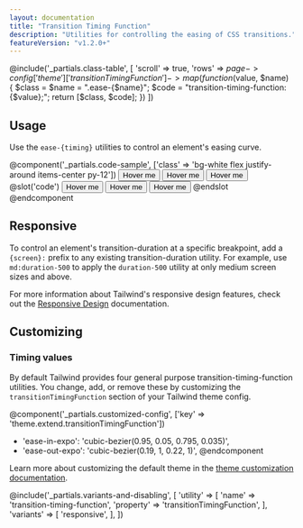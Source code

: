 ```yaml
---
layout: documentation
title: "Transition Timing Function"
description: "Utilities for controlling the easing of CSS transitions."
featureVersion: "v1.2.0+"
---
```


@include('_partials.class-table', [
  'scroll' => true,
  'rows' => $page->config['theme']['transitionTimingFunction']->map(function ($value, $name) {
    $class = $name = ".ease-{$name}";
    $code = "transition-timing-function: {$value};";
    return [$class, $code];
  })
])

## Usage

Use the `ease-{timing}` utilities to control an element's easing curve.

@component('_partials.code-sample', ['class' => 'bg-white flex justify-around items-center py-12'])
<button className="transition duration-700 ease-in transform hover:scale-125 bg-blue-500 text-white font-bold py-2 px-4 rounded">
  Hover me
</button>
<button className="transition duration-700 ease-out transform hover:scale-125 bg-blue-500 text-white font-bold py-2 px-4 rounded">
  Hover me
</button>
<button className="transition duration-700 ease-in-out transform hover:scale-125 bg-blue-500 text-white font-bold py-2 px-4 rounded">
  Hover me
</button>
@slot('code')
<button className="transition ease-in duration-700 ...">Hover me</button>
<button className="transition ease-out duration-700 ...">Hover me</button>
<button className="transition ease-in-out duration-700 ...">Hover me</button>
@endslot
@endcomponent

## Responsive

To control an element's transition-duration at a specific breakpoint, add a `{screen}:` prefix to any existing transition-duration utility. For example, use `md:duration-500` to apply the `duration-500` utility at only medium screen sizes and above.

For more information about Tailwind's responsive design features, check out the [Responsive Design](/docs/responsive-design) documentation.

## Customizing

### Timing values

By default Tailwind provides four general purpose transition-timing-function utilities. You change, add, or remove these by customizing the `transitionTimingFunction` section of your Tailwind theme config.

@component('_partials.customized-config', ['key' => 'theme.extend.transitionTimingFunction'])
+ 'ease-in-expo': 'cubic-bezier(0.95, 0.05, 0.795, 0.035)',
+ 'ease-out-expo': 'cubic-bezier(0.19, 1, 0.22, 1)',
@endcomponent

Learn more about customizing the default theme in the [theme customization documentation](/docs/theme#customizing-the-default-theme).

@include('_partials.variants-and-disabling', [
    'utility' => [
        'name' => 'transition-timing-function',
        'property' => 'transitionTimingFunction',
    ],
    'variants' => [
        'responsive',
    ],
])
